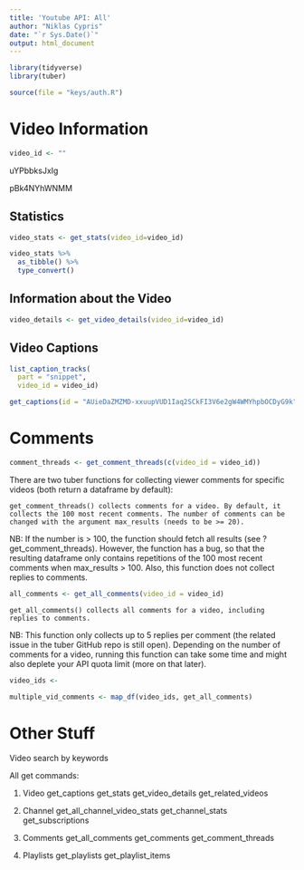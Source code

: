 ```yaml
---
title: 'Youtube API: All'
author: "Niklas Cypris"
date: "`r Sys.Date()`"
output: html_document
---
```


```r
library(tidyverse)
library(tuber)
```

```r
source(file = "keys/auth.R")
```

# Video Information

```r
video_id <- ""
```

uYPbbksJxIg

pBk4NYhWNMM

## Statistics

```r
video_stats <- get_stats(video_id=video_id)
```

```r
video_stats %>% 
  as_tibble() %>% 
  type_convert()
```


## Information about the Video

```r
video_details <- get_video_details(video_id=video_id)
```

## Video Captions

```r
list_caption_tracks(
  part = "snippet",
  video_id = video_id)
```

```r
get_captions(id = "AUieDaZMZMD-xxuupVUD1Iaq2SCkFI3V6e2gW4WMYhpbOCDyG9k")
```

# Comments

```r
comment_threads <- get_comment_threads(c(video_id = video_id))
```

There are two tuber functions for collecting viewer comments for specific videos (both return a dataframe by default):

    get_comment_threads() collects comments for a video. By default, it collects the 100 most recent comments. The number of comments can be changed with the argument max_results (needs to be >= 20).

NB: If the number is > 100, the function should fetch all results (see ?get_comment_threads). However, the function has a bug, so that the resulting dataframe only contains repetitions of the 100 most recent comments when max_results > 100. Also, this function does not collect replies to comments. 

```r
all_comments <- get_all_comments(video_id = video_id)
```


    get_all_comments() collects all comments for a video, including replies to comments.

NB: This function only collects up to 5 replies per comment (the related issue in the tuber GitHub repo is still open). Depending on the number of comments for a video, running this function can take some time and might also deplete your API quota limit (more on that later).


```r
video_ids <- 
```

```r
multiple_vid_comments <- map_df(video_ids, get_all_comments)
```


# Other Stuff

Video search by keywords

All get commands:

1. Video
get_captions
get_stats
get_video_details
get_related_videos

2. Channel
get_all_channel_video_stats
get_channel_stats
get_subscriptions

3. Comments
get_all_comments
get_comments
get_comment_threads

4. Playlists
get_playlists
get_playlist_items













